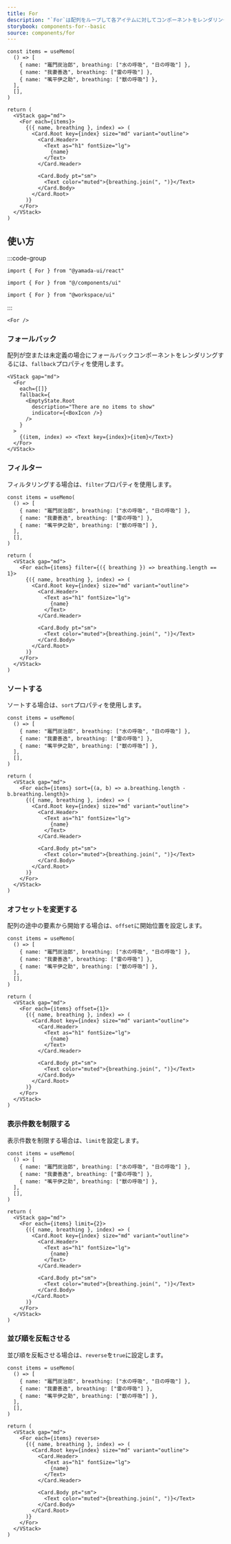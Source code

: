 ```yaml
---
title: For
description: "`For`は配列をループして各アイテムに対してコンポーネントをレンダリングするために使用されるコンポーネントです。"
storybook: components-for--basic
source: components/for
---
```


```tsx preview functional
const items = useMemo(
  () => [
    { name: "竈門炭治郎", breathing: ["水の呼吸", "日の呼吸"] },
    { name: "我妻善逸", breathing: ["雷の呼吸"] },
    { name: "嘴平伊之助", breathing: ["獣の呼吸"] },
  ],
  [],
)

return (
  <VStack gap="md">
    <For each={items}>
      {({ name, breathing }, index) => (
        <Card.Root key={index} size="md" variant="outline">
          <Card.Header>
            <Text as="h1" fontSize="lg">
              {name}
            </Text>
          </Card.Header>

          <Card.Body pt="sm">
            <Text color="muted">{breathing.join(", ")}</Text>
          </Card.Body>
        </Card.Root>
      )}
    </For>
  </VStack>
)
```

## 使い方

:::code-group

```tsx [package]
import { For } from "@yamada-ui/react"
```

```tsx [alias]
import { For } from "@/components/ui"
```

```tsx [monorepo]
import { For } from "@workspace/ui"
```

:::

```tsx
<For />
```

### フォールバック

配列が空または未定義の場合にフォールバックコンポーネントをレンダリングするには、`fallback`プロパティを使用します。

```tsx preview
<VStack gap="md">
  <For
    each={[]}
    fallback={
      <EmptyState.Root
        description="There are no items to show"
        indicator={<BoxIcon />}
      />
    }
  >
    {(item, index) => <Text key={index}>{item}</Text>}
  </For>
</VStack>
```

### フィルター

フィルタリングする場合は、`filter`プロパティを使用します。

```tsx preview functional
const items = useMemo(
  () => [
    { name: "竈門炭治郎", breathing: ["水の呼吸", "日の呼吸"] },
    { name: "我妻善逸", breathing: ["雷の呼吸"] },
    { name: "嘴平伊之助", breathing: ["獣の呼吸"] },
  ],
  [],
)

return (
  <VStack gap="md">
    <For each={items} filter={({ breathing }) => breathing.length == 1}>
      {({ name, breathing }, index) => (
        <Card.Root key={index} size="md" variant="outline">
          <Card.Header>
            <Text as="h1" fontSize="lg">
              {name}
            </Text>
          </Card.Header>

          <Card.Body pt="sm">
            <Text color="muted">{breathing.join(", ")}</Text>
          </Card.Body>
        </Card.Root>
      )}
    </For>
  </VStack>
)
```

### ソートする

ソートする場合は、`sort`プロパティを使用します。

```tsx preview functional
const items = useMemo(
  () => [
    { name: "竈門炭治郎", breathing: ["水の呼吸", "日の呼吸"] },
    { name: "我妻善逸", breathing: ["雷の呼吸"] },
    { name: "嘴平伊之助", breathing: ["獣の呼吸"] },
  ],
  [],
)

return (
  <VStack gap="md">
    <For each={items} sort={(a, b) => a.breathing.length - b.breathing.length}>
      {({ name, breathing }, index) => (
        <Card.Root key={index} size="md" variant="outline">
          <Card.Header>
            <Text as="h1" fontSize="lg">
              {name}
            </Text>
          </Card.Header>

          <Card.Body pt="sm">
            <Text color="muted">{breathing.join(", ")}</Text>
          </Card.Body>
        </Card.Root>
      )}
    </For>
  </VStack>
)
```

### オフセットを変更する

配列の途中の要素から開始する場合は、`offset`に開始位置を設定します。

```tsx preview functional
const items = useMemo(
  () => [
    { name: "竈門炭治郎", breathing: ["水の呼吸", "日の呼吸"] },
    { name: "我妻善逸", breathing: ["雷の呼吸"] },
    { name: "嘴平伊之助", breathing: ["獣の呼吸"] },
  ],
  [],
)

return (
  <VStack gap="md">
    <For each={items} offset={1}>
      {({ name, breathing }, index) => (
        <Card.Root key={index} size="md" variant="outline">
          <Card.Header>
            <Text as="h1" fontSize="lg">
              {name}
            </Text>
          </Card.Header>

          <Card.Body pt="sm">
            <Text color="muted">{breathing.join(", ")}</Text>
          </Card.Body>
        </Card.Root>
      )}
    </For>
  </VStack>
)
```

### 表示件数を制限する

表示件数を制限する場合は、`limit`を設定します。

```tsx preview functional
const items = useMemo(
  () => [
    { name: "竈門炭治郎", breathing: ["水の呼吸", "日の呼吸"] },
    { name: "我妻善逸", breathing: ["雷の呼吸"] },
    { name: "嘴平伊之助", breathing: ["獣の呼吸"] },
  ],
  [],
)

return (
  <VStack gap="md">
    <For each={items} limit={2}>
      {({ name, breathing }, index) => (
        <Card.Root key={index} size="md" variant="outline">
          <Card.Header>
            <Text as="h1" fontSize="lg">
              {name}
            </Text>
          </Card.Header>

          <Card.Body pt="sm">
            <Text color="muted">{breathing.join(", ")}</Text>
          </Card.Body>
        </Card.Root>
      )}
    </For>
  </VStack>
)
```

### 並び順を反転させる

並び順を反転させる場合は、`reverse`を`true`に設定します。

```tsx preview functional
const items = useMemo(
  () => [
    { name: "竈門炭治郎", breathing: ["水の呼吸", "日の呼吸"] },
    { name: "我妻善逸", breathing: ["雷の呼吸"] },
    { name: "嘴平伊之助", breathing: ["獣の呼吸"] },
  ],
  [],
)

return (
  <VStack gap="md">
    <For each={items} reverse>
      {({ name, breathing }, index) => (
        <Card.Root key={index} size="md" variant="outline">
          <Card.Header>
            <Text as="h1" fontSize="lg">
              {name}
            </Text>
          </Card.Header>

          <Card.Body pt="sm">
            <Text color="muted">{breathing.join(", ")}</Text>
          </Card.Body>
        </Card.Root>
      )}
    </For>
  </VStack>
)
```
